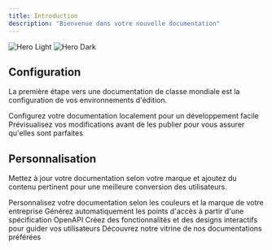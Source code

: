 ```yaml
---
title: Introduction
description: "Bienvenue dans votre nouvelle documentation"
---
```


<img
  className="block dark:hidden"
  src="/images/hero-light.png"
  alt="Hero Light"
/>
<img
  className="hidden dark:block"
  src="/images/hero-dark.png"
  alt="Hero Dark"
/>

## Configuration

La première étape vers une documentation de classe mondiale est la configuration de vos environnements d'édition.

<CardGroup cols={2}>
  <Card
    title="Modifier Votre Documentation"
    icon="pen-to-square"
    href="https://mintlify.com/docs/quickstart"
  >
    Configurez votre documentation localement pour un développement facile
  </Card>
  <Card
    title="Prévisualiser les Changements"
    icon="image"
    href="https://mintlify.com/docs/development"
  >
    Prévisualisez vos modifications avant de les publier pour vous assurer qu'elles sont parfaites
  </Card>
</CardGroup>

## Personnalisation

Mettez à jour votre documentation selon votre marque et ajoutez du contenu pertinent pour une meilleure conversion des utilisateurs.

<CardGroup cols={2}>
  <Card
    title="Personnaliser le Style"
    icon="palette"
    href="https://mintlify.com/docs/settings/global"
  >
    Personnalisez votre documentation selon les couleurs et la marque de votre entreprise
  </Card>
  <Card
    title="Référencer les APIs"
    icon="code"
    href="https://mintlify.com/docs/api-playground/openapi"
  >
    Générez automatiquement les points d'accès à partir d'une spécification OpenAPI
  </Card>
  <Card
    title="Ajouter des Composants"
    icon="screwdriver-wrench"
    href="https://mintlify.com/docs/content/components/accordions"
  >
    Créez des fonctionnalités et des designs interactifs pour guider vos utilisateurs
  </Card>
  <Card
    title="Trouver l'Inspiration"
    icon="stars"
    href="https://mintlify.com/customers"
  >
    Découvrez notre vitrine de nos documentations préférées
  </Card>
</CardGroup> 